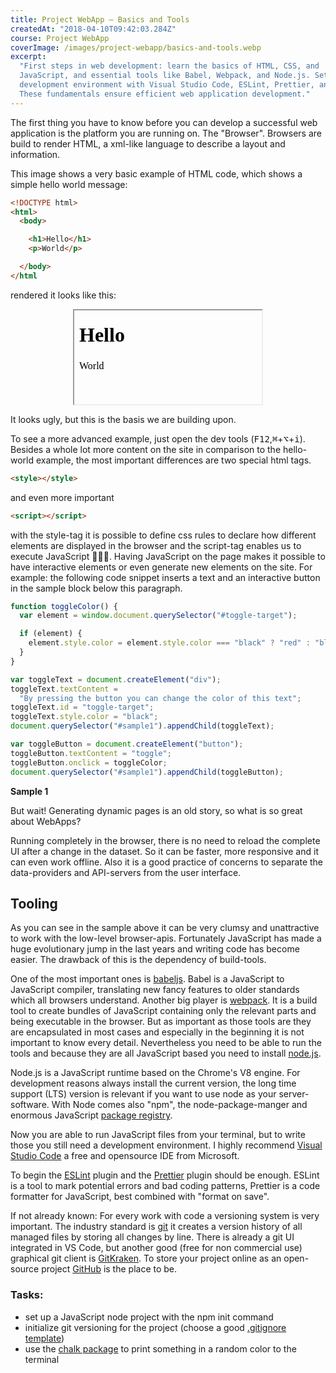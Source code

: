```yaml
---
title: Project WebApp — Basics and Tools
createdAt: "2018-04-10T09:42:03.284Z"
course: Project WebApp
coverImage: /images/project-webapp/basics-and-tools.webp
excerpt:
  "First steps in web development: learn the basics of HTML, CSS, and
  JavaScript, and essential tools like Babel, Webpack, and Node.js. Set up a
  development environment with Visual Studio Code, ESLint, Prettier, and Git.
  These fundamentals ensure efficient web application development."
---
```


The first thing you have to know before you can develop a successful web
application is the platform you are running on. The "Browser". Browsers are
build to render HTML, a xml-like language to describe a layout and information.

This image shows a very basic example of HTML code, which shows a simple hello
world message:

```html
<!DOCTYPE html>
<html>
  <body>

    <h1>Hello</h1>
    <p>World</p>

  </body>
</html
```

rendered it looks like this:

<center className="mb-4">
  <iframe
    style={{ background: "white" }}
    srcDoc="<!DocType html><html><body><h1>Hello</h1><p>World</p></body></html>"
  ></iframe>
</center>

It looks ugly, but this is the basis we are building upon.

To see a more advanced example, just open the dev tools
(<kbd>F12</kbd>,<kbd>⌘</kbd>+<kbd>⌥</kbd>+<kbd>i</kbd>). Besides a whole lot
more content on the site in comparison to the hello-world example, the most
important differences are two special html tags.

```html
<style></style>
```

and even more important

```html
<script></script>
```

with the style-tag it is possible to define css rules to declare how different
elements are displayed in the browser and the script-tag enables us to execute
JavaScript 🎉🎉🎉. Having JavaScript on the page makes it possible to have
interactive elements or even generate new elements on the site. For example: the
following code snippet inserts a text and an interactive button in the sample
block below this paragraph.

```js
function toggleColor() {
  var element = window.document.querySelector("#toggle-target");

  if (element) {
    element.style.color = element.style.color === "black" ? "red" : "black";
  }
}

var toggleText = document.createElement("div");
toggleText.textContent =
  "By pressing the button you can change the color of this text";
toggleText.id = "toggle-target";
toggleText.style.color = "black";
document.querySelector("#sample1").appendChild(toggleText);

var toggleButton = document.createElement("button");
toggleButton.textContent = "toggle";
toggleButton.onclick = toggleColor;
document.querySelector("#sample1").appendChild(toggleButton);
```

<div
  style={{ border: "1px solid", padding: "8px", margin: "24px 0" }}
  id="sample1"
>
  <b>Sample 1</b>
</div>

But wait! Generating dynamic pages is an old story, so what is so great about
WebApps?

Running completely in the browser, there is no need to reload the complete UI
after a change in the dataset. So it can be faster, more responsive and it can
even work offline. Also it is a good practice of concerns to separate the
data-providers and API-servers from the user interface.

## Tooling

As you can see in the sample above it can be very clumsy and unattractive to
work with the low-level browser-apis. Fortunately JavaScript has made a huge
evolutionary jump in the last years and writing code has become easier. The
drawback of this is the dependency of build-tools.

One of the most important ones is [babeljs](https://babeljs.io). Babel is a
JavaScript to JavaScript compiler, translating new fancy features to older
standards which all browsers understand. Another big player is
[webpack](https://webpack.js.org/). It is a build tool to create bundles of
JavaScript containing only the relevant parts and being executable in the
browser. But as important as those tools are they are encapsulated in most cases
and especially in the beginning it is not important to know every detail.
Nevertheless you need to be able to run the tools and because they are all
JavaScript based you need to install [node.js](https://nodejs.org).

Node.js is a JavaScript runtime based on the Chrome's V8 engine. For development
reasons always install the current version, the long time support (LTS) version
is relevant if you want to use node as your server-software. With Node comes
also "npm", the node-package-manger and enormous JavaScript
[package registry](https://www.npmjs.com/).

Now you are able to run JavaScript files from your terminal, but to write those
you still need a development environment. I highly recommend
[Visual Studio Code](https://code.visualstudio.com/) a free and opensource IDE
from Microsoft.

To begin the
[ESLint](https://marketplace.visualstudio.com/items?itemName=dbaeumer.vscode-eslint)
plugin and the
[Prettier](https://marketplace.visualstudio.com/items?itemName=esbenp.prettier-vscode)
plugin should be enough. ESLint is a tool to mark potential errors and bad
coding patterns, Prettier is a code formatter for JavaScript, best combined with
"format on save".

If not already known: For every work with code a versioning system is very
important. The industry standard is [git](https://git-scm.com/) it creates a
version history of all managed files by storing all changes by line. There is
already a git UI integrated in VS Code, but another good (free for non
commercial use) graphical git client is [GitKraken](https://www.gitkraken.com/).
To store your project online as an open-source project
[GitHub](https://github.com/) is the place to be.

### Tasks:

- set up a JavaScript node project with the npm init command
- initialize git versioning for the project (choose a good
  [.gitignore template](https://github.com/github/gitignore))
- use the [chalk package](https://www.npmjs.com/package/chalk) to print
  something in a random color to the terminal
